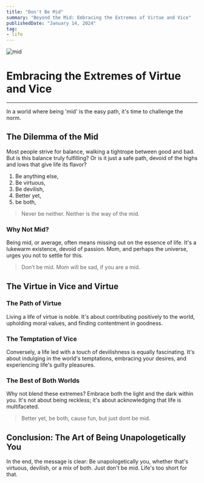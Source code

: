 ```yaml
---
title: "Don't Be Mid"
summary: "Beyond the Mid: Embracing the Extremes of Virtue and Vice"
publishedDate: "January 14, 2024"
tag:
- life
---
```


<img src="/articles/mid/sunlit_landscape.png" alt="mid" className="rounded-lg" />

# Embracing the Extremes of Virtue and Vice

---

In a world where being 'mid' is the easy path, it's time to challenge the norm.

## The Dilemma of the Mid

Most people strive for balance, walking a tightrope between good and bad. But is this balance truly fulfilling? Or is it just a safe path, devoid of the highs and lows that give life its flavor?

1. Be anything else,
2. Be virtuous,
3. Be devilish,
4. Better yet,
5. be both,

> Never be neither. Neither is the way of the mid.

### Why Not Mid?

Being mid, or average, often means missing out on the essence of life. It's a lukewarm existence, devoid of passion. Mom, and perhaps the universe, urges you not to settle for this.

> Don’t be mid. Mom will be sad, if you are a mid.

## The Virtue in Vice and Virtue

### The Path of Virtue

Living a life of virtue is noble. It's about contributing positively to the world, upholding moral values, and finding contentment in goodness.

### The Temptation of Vice

Conversely, a life led with a touch of devilishness is equally fascinating. It's about indulging in the world's temptations, embracing your desires, and experiencing life's guilty pleasures.

### The Best of Both Worlds

Why not blend these extremes? Embrace both the light and the dark within you. It's not about being reckless; it's about acknowledging that life is multifaceted.

> Better yet, be both, cause fun, but just dont be mid.

## Conclusion: The Art of Being Unapologetically You

In the end, the message is clear: Be unapologetically you, whether that's virtuous, devilish, or a mix of both. Just don't be mid. Life's too short for that.